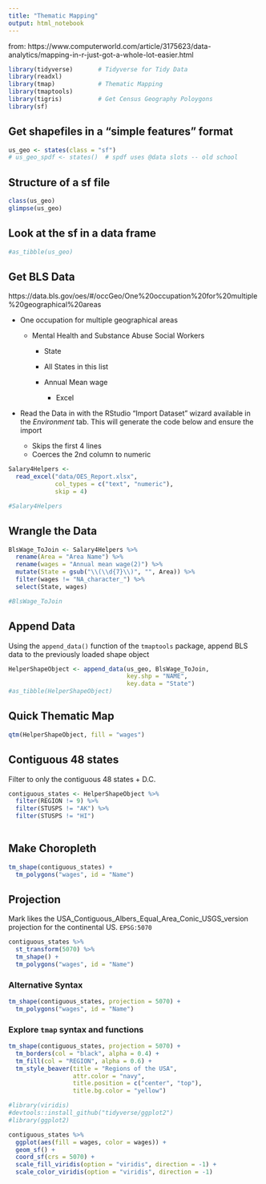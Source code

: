 ```yaml
---
title: "Thematic Mapping"
output: html_notebook
---
```


from:  https://www.computerworld.com/article/3175623/data-analytics/mapping-in-r-just-got-a-whole-lot-easier.html


```r
library(tidyverse)       # Tidyverse for Tidy Data
library(readxl)
library(tmap)            # Thematic Mapping
library(tmaptools) 
library(tigris)          # Get Census Geography Poloygons
library(sf)
```


## Get shapefiles in a "simple features" format

```r
us_geo <- states(class = "sf")
# us_geo_spdf <- states()  # spdf uses @data slots -- old school
```

## Structure of a sf file

```r
class(us_geo)
glimpse(us_geo)
```

## Look at the sf in a data frame
```r
#as_tibble(us_geo)
```

## Get BLS Data

https://data.bls.gov/oes/#/occGeo/One%20occupation%20for%20multiple%20geographical%20areas

-  One occupation for multiple geographical areas

    - Mental Health and Substance Abuse Social Workers
    
        - State
        
        - All States in this list
        
        - Annual Mean wage
        
            - Excel
            
- Read the Data in with the RStudio "Import Dataset" wizard available in the *Environment* tab.  This will generate the code below and ensure the import

    - Skips the first 4 lines
    - Coerces the 2nd column to numeric

```r
Salary4Helpers <- 
  read_excel("data/OES_Report.xlsx",
             col_types = c("text", "numeric"), 
             skip = 4)

#Salary4Helpers
```

        
        

## Wrangle the Data

```r
BlsWage_ToJoin <- Salary4Helpers %>% 
  rename(Area = "Area Name") %>% 
  rename(wages = "Annual mean wage(2)") %>% 
  mutate(State = gsub("\\(\\d{7}\\)", "", Area)) %>% 
  filter(wages != "NA_character_") %>% 
  select(State, wages)

#BlsWage_ToJoin
```


## Append Data

Using the `append_data()` function of the `tmaptools` package, append BLS data to the previously loaded shape object

```r
HelperShapeObject <- append_data(us_geo, BlsWage_ToJoin, 
                                 key.shp = "NAME",
                                 key.data = "State")
#as_tibble(HelperShapeObject)
```


## Quick Thematic Map

```r
qtm(HelperShapeObject, fill = "wages")
```


## Contiguous 48 states

Filter to only the contiguous 48 states + D.C.

```r
contiguous_states <- HelperShapeObject %>% 
  filter(REGION != 9) %>% 
  filter(STUSPS != "AK") %>% 
  filter(STUSPS != "HI")
  
```


## Make Choropleth

```r
tm_shape(contiguous_states) +
  tm_polygons("wages", id = "Name")
```


## Projection

Mark likes the USA_Contiguous_Albers_Equal_Area_Conic_USGS_version projection for the continental US. `EPSG:5070`

```r
contiguous_states %>% 
  st_transform(5070) %>% 
  tm_shape() +
  tm_polygons("wages", id = "Name")
```


### Alternative Syntax


```r
tm_shape(contiguous_states, projection = 5070) +
  tm_polygons("wages", id = "Name")
```

### Explore `tmap` syntax and functions 


```r
tm_shape(contiguous_states, projection = 5070) +
  tm_borders(col = "black", alpha = 0.4) +
  tm_fill(col = "REGION", alpha = 0.6) +
  tm_style_beaver(title = "Regions of the USA", 
                  attr.color = "navy", 
                  title.position = c("center", "top"), 
                  title.bg.color = "yellow")
```


```r
#library(viridis)
#devtools::install_github("tidyverse/ggplot2")
#library(ggplot2)

contiguous_states %>% 
  ggplot(aes(fill = wages, color = wages)) +
  geom_sf() +
  coord_sf(crs = 5070) +
  scale_fill_viridis(option = "viridis", direction = -1) + 
  scale_color_viridis(option = "viridis", direction = -1)


```

